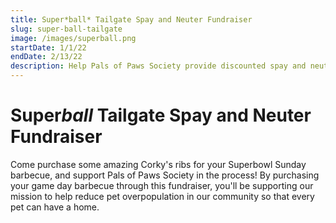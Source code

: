 ```yaml
---
title: Super*ball* Tailgate Spay and Neuter Fundraiser
slug: super-ball-tailgate
image: /images/superball.png
startDate: 1/1/22
endDate: 2/13/22
description: Help Pals of Paws Society provide discounted spay and neuter services and enjoy some amazing Corky's barbecue!
---
```


# Super*ball* Tailgate Spay and Neuter Fundraiser

Come purchase some amazing Corky's ribs for your Superbowl Sunday barbecue, and support Pals of Paws Society in the process! By purchasing your game day barbecue through this fundraiser, you'll be supporting our mission to help reduce pet overpopulation in our community so that every pet can have a home.
